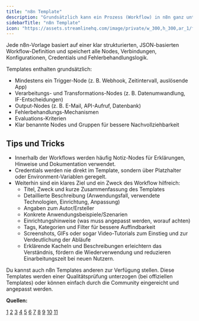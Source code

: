 ```yaml
---
title: "n8n Template"
description: "Grundsätzlich kann ein Prozess (Workflow) in n8n ganz unterschiedlich aussiehen. Die nachfolgenden Informationen sollten aber für jeden Prozess vorhanden sein, um daraus ggf. eine Vorlage erstellen zu können."
sidebarTitle: "n8n Template"
icon: "https://assets.streamlinehq.com/image/private/w_300,h_300,ar_1/f_auto/v1/icons/logos/n8n-14djj6nxy95fbv0dv1vg0ya.png/n8n-myok68cmangmv67irqchlo.png?_a=DATAg1AAZAA0"
---
```

Jede n8n-Vorlage basiert auf einer klar strukturierten, JSON-basierten Workflow-Definition und speichert alle Nodes, Verbindungen, Konfigurationen, Credentials und Fehlerbehandlungslogik.

Templates enthalten grundsätzlich:
  - Mindestens ein Trigger-Node (z. B. Webhook, Zeitintervall, auslösende App)
  - Verarbeitungs- und Transformations-Nodes (z. B. Datenumwandlung, IF-Entscheidungen)
  - Output-Nodes (z. B. E-Mail, API-Aufruf, Datenbank)
  - Fehlerbehandlungs-Mechanismen
  - Evaluations-Kriterien
  - Klar benannte Nodes und Gruppen für bessere Nachvollziehbarkeit

## Tips und Tricks

- Innerhalb der Workflows werden häufig Notiz-Nodes für Erklärungen, Hinweise und Dokumentation verwendet.
- Credentials werden nie direkt im Template, sondern über Platzhalter oder Environment-Variablen geregelt.
- Weiterhin sind ein klares Ziel und ein Zweck des Workflow hilfreich:
  - Titel, Zweck und kurze Zusammenfassung des Templates
  - Detaillierte Beschreibung (Anwendungsfall, verwendete Technologien, Einrichtung, Anpassung)
  - Angaben zum Autor/Ersteller
  - Konkrete Anwendungsbeispiele/Szenarien
  - Einrichtungshinweise (was muss angepasst werden, worauf achten)
  - Tags, Kategorien und Filter für bessere Auffindbarkeit
  - Screenshots, GIFs oder sogar Video-Tutorials zum Einstieg und zur Verdeutlichung der Abläufe
  - Erklärende Kacheln und Beschreibungen erleichtern das Verständnis, fördern die Wiederverwendung und reduzieren Einarbeitungszeit bei neuen Nutzern.

Du kannst auch n8n Templates anderen zur Verfügung stellen. Diese Templates werden einer Qualitätsprüfung unterzogen (bei offiziellen Templates) oder können einfach durch die Community eingereicht und angepasst werden.

**Quellen:**

[1](https://n8n.io/workflows/)
[2](https://docs.n8n.io/workflows/templates/)
[3](https://ai-rockstars.de/eigene-n8n-templates-erstellen-schritt-fuer-schritt/)
[4](https://n8n.io/workflows/5170-learn-json-basics-with-an-interactive-step-by-step-tutorial-for-beginners/)
[5](https://ariellephoenix.com/n8n-workflows/data-manual-function/)
[6](https://ai-rockstars.de/die-10-besten-n8n-workflow-templates-fuer-automatisierungen/)
[7](https://github.com/enescingoz/awesome-n8n-templates)
[8](https://n8n.io/workflows/5146-process-ai-output-to-structured-json-with-robust-json-parser/)
[9](https://www.reddit.com/r/n8n/comments/1lxit45/n8n_json_template_hub/)
[10](https://n8n.io/workflows/3195-generate-anki-flash-cards-for-language-learning-with-google-translate-and-gpt/)
[11](https://www.reddit.com/r/n8n/comments/1ko23br/from_frustration_to_solution_a_new_way_to_browse/)
